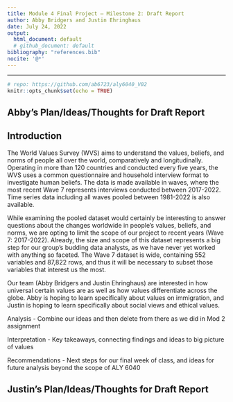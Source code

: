 ```yaml
---
title: Module 4 Final Project — Milestone 2: Draft Report
author: Abby Bridgers and Justin Ehringhaus
date: July 24, 2022
output:
  html_document: default
  # github_document: default
bibliography: "references.bib"
nocite: '@*'
---
```


---

```r
# repo: https://github.com/ab6723/aly6040_V02
knitr::opts_chunk$set(echo = TRUE)
```

## Abby's Plan/Ideas/Thoughts for Draft Report
## Introduction
The World Values Survey (WVS) aims to understand the values, beliefs, and norms of people all over the world, comparatively and longitudinally. Operating in more than 120 countries and conducted every five years, the WVS uses a common questionnaire and household interview format to investigate human beliefs. The data is made available in waves, where the most recent Wave 7 represents interviews conducted between 2017-2022. Time series data including all waves pooled between 1981-2022 is also available.

While examining the pooled dataset would certainly be interesting to answer questions about the changes worldwide in people’s values, beliefs, and norms, we are opting to limit the scope of our project to recent years (Wave 7: 2017-2022). Already, the size and scope of this dataset represents a big step for our group’s budding data analysts, as we have never yet worked with anything so faceted. The Wave 7 dataset is wide, containing 552 variables and 87,822 rows, and thus it will be necessary to subset those variables that interest us the most.

Our team (Abby Bridgers and Justin Ehringhaus) are interested in how universal certain values are as well as how values differentiate across the globe. Abby is hoping to learn specifically about values on immigration, and Justin is hoping to learn specifically about social views and ethical values. 

Analysis
- Combine our ideas and then delete from there as we did in Mod 2 assignment

Interpretation
- Key takeaways, connecting findings and ideas to big picture of values

Recommendations
- Next steps for our final week of class, and ideas for future analysis beyond the scope of ALY 6040

## Justin's Plan/Ideas/Thoughts for Draft Report



